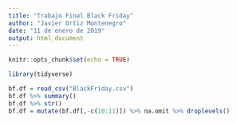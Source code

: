 ```yaml
---
title: "Trabajo Final Black Friday"
author: "Javier Ortiz Montenegro"
date: "11 de enero de 2019"
output: html_document
---
```


```r
knitr::opts_chunk$set(echo = TRUE)
```

```r
library(tidyverse)
```


```r
bf.df = read_csv("BlackFriday.csv")
bf.df %>% summary()
bf.df %>% str()
bf.df = mutate(bf.df[,-c(10:11)]) %>% na.omit %>% droplevels()
```